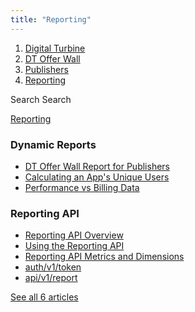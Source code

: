 ```yaml
---
title: "Reporting"
---
```


1. [Digital Turbine](/hc/en-us)
2. [DT Offer Wall](/hc/en-us/categories/360001778337-DT-Offer-Wall)
3. [Publishers](/hc/en-us/sections/360003138337-Publishers)
4. [Reporting](/hc/en-us/sections/360003170897-Reporting)

Search Search

[Reporting](/hc/en-us/sections/360003170897-Reporting)

### Dynamic Reports



- [DT Offer Wall Report for Publishers](/hc/en-us/articles/360010955997-DT-Offer-Wall-Report-for-Publishers)
- [Calculating an App's Unique Users](/hc/en-us/articles/360011061378-Calculating-an-App-s-Unique-Users)
- [Performance vs Billing Data](/hc/en-us/articles/360015985157-Performance-vs-Billing-Data)

### Reporting API



- [Reporting API Overview](/hc/en-us/articles/360011061338-Reporting-API-Overview)
- [Using the Reporting API](/hc/en-us/articles/16362220546460-Using-the-Reporting-API)
- [Reporting API Metrics and Dimensions](/hc/en-us/articles/16362505826076-Reporting-API-Metrics-and-Dimensions)
- [auth/v1/token](/hc/en-us/articles/16362809136796-auth-v1-token)
- [api/v1/report](/hc/en-us/articles/16363134365980-api-v1-report)

[See all 6 articles](/hc/en-us/sections/16362810824860-Reporting-API)
